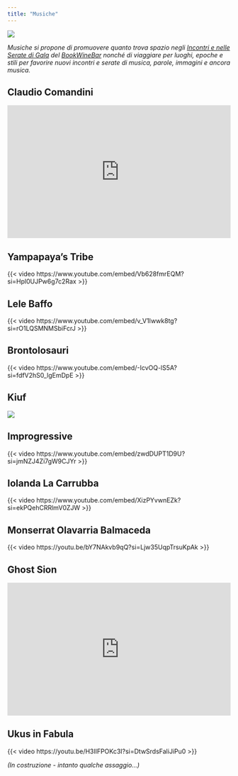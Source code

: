 ```yaml
---
title: "Musiche"
---
```


![](images/immagini_bookwinebar/bar/Musici.JPG){fig-align="center"}

*Musiche si propone di promuovere quanto trova spazio negli [Incontri e nelle Serate di Gala](incontri.html) del [BookWineBar](bookwinebar.html) nonché di viaggiare per luoghi, epoche e stili per favorire nuovi incontri e serate di musica, parole, immagini e ancora musica.*

## Claudio Comandini

<iframe width="100%" height="300" scrolling="no" frameborder="no" src="https://w.soundcloud.com/player/?url=https%3A//api.soundcloud.com/tracks/115271608&amp;color=%23ff5500&amp;auto_play=false&amp;hide_related=false&amp;show_comments=true&amp;show_user=true&amp;show_reposts=false&amp;show_teaser=true&amp;visual=true">

</iframe>

## Yampapaya's Tribe

{{< video https://www.youtube.com/embed/Vb628fmrEQM?si=Hpl0UJPw6g7c2Rax >}}

## Lele Baffo

{{< video https://www.youtube.com/embed/v_V1Iwwk8tg?si=rO1LQSMNMSbiFcrJ >}}

## Brontolosauri

{{< video https://www.youtube.com/embed/-IcvOQ-lS5A?si=fdfV2hS0_lgEmDpE >}}

## Kiuf

[![](images/kiuf.jpg){fig-align="left"}](https://www.n1m.com/kiuf/song/1170409-Cratmosphere)

## Improgressive

{{< video https://www.youtube.com/embed/zwdDUPT1D9U?si=jmNZJ4Zi7gW9CJYr >}}

## Iolanda La Carrubba

{{< video https://www.youtube.com/embed/XizPYvwnEZk?si=ekPQehCRRlmV0ZJW >}}

## Monserrat Olavarria Balmaceda

{{< video https://youtu.be/bY7NAkvb9qQ?si=Ljw35UqpTrsuKpAk >}}

## Ghost Sion

<iframe width="100%" height="300" scrolling="no" frameborder="no" src="https://w.soundcloud.com/player/?url=https%3A//api.soundcloud.com/tracks/347297025&amp;color=%23ff5500&amp;auto_play=true&amp;hide_related=false&amp;show_comments=true&amp;show_user=true&amp;show_reposts=false&amp;show_teaser=true&amp;visual=true">

</iframe>

## Ukus in Fabula

{{< video https://youtu.be/H3IlFPOKc3I?si=DtwSrdsFaliJiPu0 >}}

*(In costruzione - intanto qualche assaggio...)*
